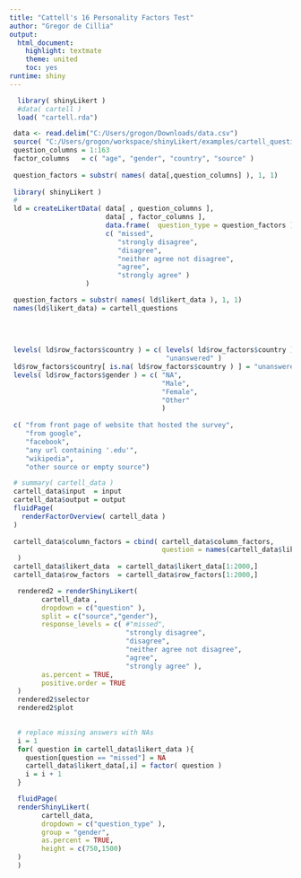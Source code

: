 ```yaml
---
title: "Cattell's 16 Personality Factors Test"
author: "Gregor de Cillia"
output: 
  html_document: 
    highlight: textmate
    theme: united
    toc: yes
runtime: shiny
---
```


```r
  library( shinyLikert )
  #data( cartell )
  load( "cartell.rda")
```


```r
 data <- read.delim("C:/Users/grogon/Downloads/data.csv")
 source( "C:/Users/grogon/workspace/shinyLikert/examples/cartell_questions.R" )
 question_columns = 1:163
 factor_columns   = c( "age", "gender", "country", "source" ) 
 
 question_factors = substr( names( data[,question_columns] ), 1, 1)
 
 library( shinyLikert )
 #
 ld = createLikertData( data[ , question_columns ],
                        data[ , factor_columns ],
                        data.frame(  question_type = question_factors ),
                        c( "missed",
                           "strongly disagree", 
                           "disagree", 
                           "neither agree not disagree", 
                           "agree", 
                           "strongly agree" )
                   )

 question_factors = substr( names( ld$likert_data ), 1, 1)
 names(ld$likert_data) = cartell_questions
 
 
 
 
 levels( ld$row_factors$country ) = c( levels( ld$row_factors$country ), 
                                       "unanswered" )
 ld$row_factors$country[ is.na( ld$row_factors$country ) ] = "unanswered"
 levels( ld$row_factors$gender ) = c( "NA",
                                      "Male",
                                      "Female",
                                      "Other"
                                      )
 
 c( "from front page of website that hosted the survey",
    "from google",
    "facebook",
    "any url containing '.edu'",
    "wikipedia",
    "other source or empty source")

```

```r
 # summary( cartell_data )
 cartell_data$input  = input
 cartell_data$output = output
 fluidPage(
   renderFactorOverview( cartell_data )
 )
 
 cartell_data$column_factors = cbind( cartell_data$column_factors,
                                      question = names(cartell_data$likert_data)
  )
 cartell_data$likert_data  = cartell_data$likert_data[1:2000,]
 cartell_data$row_factors  = cartell_data$row_factors[1:2000,]

  rendered2 = renderShinyLikert(
        cartell_data , 
        dropdown = c("question" ),
        split = c("source","gender"),
        response_levels = c( #"missed",
                             "strongly disagree", 
                             "disagree", 
                             "neither agree not disagree", 
                             "agree", 
                             "strongly agree" ),
        as.percent = TRUE,
        positive.order = TRUE
  )
  rendered2$selector
  rendered2$plot 
 
```

```r
  # replace missing answers with NAs
  i = 1
  for( question in cartell_data$likert_data ){
    question[question == "missed"] = NA
    cartell_data$likert_data[,i] = factor( question )
    i = i + 1
  }

  fluidPage(
  renderShinyLikert(
        cartell_data,
        dropdown = c("question_type" ),
        group = "gender",
        as.percent = TRUE,
        height = c(750,1500)
  )
  )
```
